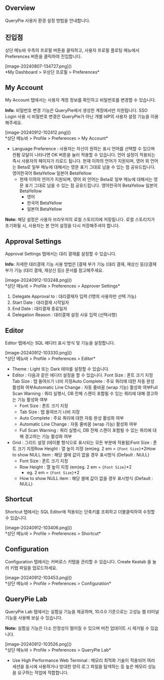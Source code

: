 ## Overview
QueryPie 사용자 환경 설정 방법을 안내합니다.

## 진입점
상단 메뉴바 우측의 프로필 버튼을 클릭하고, 사용자 프로필 플로팅 메뉴에서 Preferences 버튼을 클릭하여 진입합니다.

<p align="center">
<div>[image-20240807-134727.png]()</div>
*My Dashboard &gt; 우상단 프로필 &gt; Preferences*
</p>

## My Account
My Account 탭에서는 사용자 계정 정보를 확인하고 비밀번호를 변경할 수 있습니다.

<div class="alert alert-info">
  <i class="fas fa-info-circle"></i> <strong>Info:</strong> 비밀번호 변경 기능은 QueryPie에서 생성한 계정에서만 지원됩니다. SSO Login 사용 시 비밀번호 변경은 QueryPie가 아닌 개별 IdP의 사용자 설정 기능을 이용해주세요. 

</div>

<p align="center">
<div>[image-20240912-102412.png]()</div>
*상단 메뉴바 &gt; Profile &gt; Preferences &gt; My Account*
</p>

* Language Preference : 사용자는 자신이 원하는 표시 언어를 선택할 수 있으며 컨펌 모달이 나타나면 OK 버튼을 눌러 적용할 수 있습니다. 언어 설정이 적용되는 즉시 사용자의 페이지가 리로드 됩니다. 현재 이하의 언어가 지원되며, 영어 외 언어는 Beta로 일부 메뉴에 대해서는 영문 표기 그대로 남을 수 있는 점 공유드립니다.  영어한국어 BetaYellow 일본어 BetaYellow
  * 현재 이하의 언어가 지원되며, 영어 외 언어는 Beta로 일부 메뉴에 대해서는 영문 표기 그대로 남을 수 있는 점 공유드립니다.  영어한국어 BetaYellow 일본어 BetaYellow
    * 영어
    * 한국어 BetaYellow
    * 일본어 BetaYellow

<div class="alert alert-info">
  <i class="fas fa-info-circle"></i> <strong>Note:</strong> 해당 설정은 사용자 브라우저의 로컬 스토리지에 저장됩니다. 로컬 스토리지가 초기화될 시, 사용자는 본 언어 설정을 다시 저장해주셔야 합니다. 

</div>

## Approval Settings
Approval Settings 탭에서는 대리 결재를 설정할 수 있습니다.

<div class="alert alert-info">
  <i class="fas fa-info-circle"></i> <strong>Info:</strong> 자세한 대리결재 기능 사용 방법은 [결재 부가 기능 (대리 결재, 재상신 등)](결재 부가 기능 (대리 결재, 재상신 등)) 문서를 참고해주세요. 

</div>

<p align="center">
<div>[image-20240912-103248.png]()</div>
*상단 메뉴바 &gt; Profile &gt; Preferences &gt; Approver Settings*
</p>

1. Delegate Approval to : 대리결재자 입력 (1명의 사용자만 선택 가능)
2. Start Date : 대리결재 시작일자
3. End Date : 대리결재 종료일자
4. Delegation Reason : 대리결재 설정 사유 입력 (선택사항)

## Editor
Editor 탭에서는 SQL 에디터 표시 방식 및 기능을 설정합니다.

<p align="center">
<div>[image-20240912-103330.png]()</div>
*상단 메뉴바 &gt; Profile &gt; Preferences &gt; Editor*
</p>

* Theme : Light 또는 Dark 테마를 설정할 수 있습니다.
* Editor : 다음과 같은 에디터 설정을 할 수 있습니다. Font Size : 폰트 크기 지정Tab Size : 탭 들여쓰기 너비 지정Auto Complete : 주요 쿼리에 대한 자동 완성 활성화 여부Automatic Line Change : 자동 줄바꿈 (wrap 기능) 활성화 여부Full Scan Warning : 쿼리 실행시, DB 전체 스캔이 포함될 수 있는 쿼리에 대해 경고하는 기능 활성화 여부
  * Font Size : 폰트 크기 지정
  * Tab Size : 탭 들여쓰기 너비 지정
  * Auto Complete : 주요 쿼리에 대한 자동 완성 활성화 여부
  * Automatic Line Change : 자동 줄바꿈 (wrap 기능) 활성화 여부
  * Full Scan Warning : 쿼리 실행시, DB 전체 스캔이 포함될 수 있는 쿼리에 대해 경고하는 기능 활성화 여부
* Grid : 그리드 설정 (테이블 형식으로 표시되는 모든 부분에 적용됨)Font Size : 폰트 크기 지정Row Height : 열 높이 지정 (em)eg. 2 em = `{Font Size}`*2How to show NULL item : 해당 셀에 값이 없을 경우 표시방식 (Default : NULL)
  * Font Size : 폰트 크기 지정
  * Row Height : 열 높이 지정 (em)eg. 2 em = `{Font Size}`*2
    * eg. 2 em = `{Font Size}`*2
  * How to show NULL item : 해당 셀에 값이 없을 경우 표시방식 (Default : NULL)

## Shortcut
Shortcut 탭에서는 SQL Editor에 적용되는 단축키를 조회하고 더블클릭하여 수정할 수 있습니다.

<p align="center">
<div>[image-20240912-103406.png]()</div>
*상단 메뉴바 &gt; Profile &gt; Preferences &gt; Shortcut*
</p>

## Configuration
Configuration 탭에서는 커버로스 키탭을 관리할 수 있습니다. Create Keatab 을 눌러 키탭 파일을 업로드하세요.

<p align="center">
<div>[image-20240912-103453.png]()</div>
*상단 메뉴바 &gt; Profile &gt; Preferences &gt; Configuration*
</p>

## QueryPie Lab
QueryPie Lab 탭에서는 실험실 기능을 제공하며, 10.0.0 기준으로는 고성능 웹 터미널 기능을 사용해 보실 수 있습니다.

<div class="alert alert-info">
  <i class="fas fa-info-circle"></i> <strong>Note:</strong> 실험실 기능은 다소 안정성이 떨어질 수 있으며 버전 업데이트 시 제거될 수 있습니다. 

</div>

<p align="center">
<div>[image-20240912-103526.png]()</div>
*상단 메뉴바 &gt; Profile &gt; Preferences &gt; QueryPie Lab*
</p>

* Use High Performance Web Terminal : 메모리 최적화 기술이 적용되어 여러 세션을 동시에 사용하거나 방대한 양의 로그 파일을 탐색하는 등 높은 메모리 성능을 요구하는 작업에 적합합니다.

